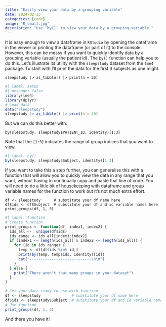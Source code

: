 ```yaml
---
title: "Easily view your data by a grouping variable"
date: 2024-02-23
categories: [code]
image: "R_small.jpg"
description: "Use `by()` to view your data by a grouping variable."
---
```


It is easy enough to view a dataframe in `RStudio` by opening the dataframe in the viewer or printing the dataframe (or part of it) to the console. However, this can be messy if you want to quickly identify data by a grouping variable (usually the patient id). The `by()` function can help you to do this. Let's illustrate its utility with the `sleepstudy` dataset from the `lme4` package. To start with I'll print the data for the first 3 subjects as one might.

`sleepstudy |> as_tibble() |> print(n = 30)`

```r
#| label: setup
#| message: false
library(lme4)
library(dplyr)
# Load data
data("sleepstudy")
sleepstudy |> as_tibble() |> print(n = 30)
```

But we can do this better with:

`by(sleepstudy, sleepstudy$PATIENT_ID, identity)[1:3]`

Note that the `[1:3]` indicates the range of group indices that you want to view.

```r
#| label: by()
by(sleepstudy, sleepstudy$Subject, identity)[1:3]
```

If you want to take this a step further, you can generalise this with a function that will allow you to quickly view the data in any range that you want, without having to continually copy and paste that line of code. You will need to do a little bit of housekeeping with dataframe and group variable names for the function to work but it's not much extra effort.

`df <- sleepstudy      # substitute your df name here`\
`df$ids <- df$Subject  # substitute your df and id variable names here`\
`print_groups(df, 1, 3)`

```r
#| label: function
# Create function
print_groups <- function(df, index1, index2) {
  ids_all <-  unique(df$ids)
  ids_range <- ids_all[index1:index2]
  if (index1 <= length(ids_all) & index2 <= length(ids_all)) {
    for (id in ids_range) {
      temp <- df[df$ids %in% id,]
      print(by(temp, temp$ids, identity)[id])
      cat("----------------------------\n\n")
    }
  } else {
    print("There aren't that many groups in your dataset")
  }
}

# Get your data ready to use with function
df <- sleepstudy              # substitute your df name here
df$ids <- sleepstudy$Subject  # substitute your df and id variable names here
# Use function
print_groups(df, 1, 3)
```

And there you have it!
